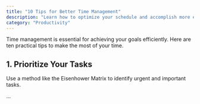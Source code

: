 ```yaml
---
title: "10 Tips for Better Time Management"
description: "Learn how to optimize your schedule and accomplish more each day."
category: "Productivity"
---
```


Time management is essential for achieving your goals efficiently. Here are ten practical tips to make the most of your time.

## 1. Prioritize Your Tasks

Use a method like the Eisenhower Matrix to identify urgent and important tasks.

...
